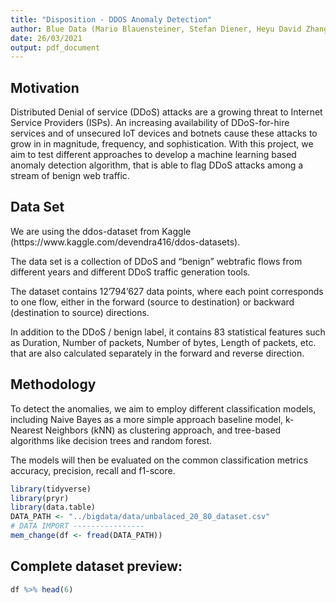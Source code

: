 ```yaml
---
title: "Disposition - DDOS Anomaly Detection"
author: Blue Data (Mario Blauensteiner, Stefan Diener, Heyu David Zhang)
date: 26/03/2021
output: pdf_document
---
```

## Motivation
Distributed Denial of service (DDoS) attacks are a growing threat to Internet Service Providers (ISPs). An increasing availability of DDoS-for-hire services and of unsecured IoT devices and botnets cause these attacks to grow in in magnitude, frequency, and sophistication.
With this project, we aim to test different approaches to develop a machine learning based anomaly detection algorithm, that is able to flag DDoS attacks among a stream of benign web traffic.

## Data Set
We are using the ddos-dataset from Kaggle (https://www.kaggle.com/devendra416/ddos-datasets).

The data set is a collection of DDoS and "benign" webtrafic flows from different years and different DDoS traffic generation tools.

The dataset contains 12'794'627 data points, where each point corresponds to one flow, either in the forward (source to destination) or backward (destination to source) directions.

In addition to the DDoS / benign label, it contains 83 statistical features such as Duration, Number of packets, Number of bytes, Length of packets, etc. that are also calculated separately in the forward and reverse direction.


## Methodology
To detect the anomalies, we aim to employ different classification models, including Naive Bayes as a more simple approach baseline model, k-Nearest Neighbors (kNN) as clustering approach, and tree-based algorithms like decision trees and random forest.

The models will then be evaluated on the common classification metrics accuracy, precision, recall and f1-score.

```r
library(tidyverse)
library(pryr)
library(data.table)
DATA_PATH <- "../bigdata/data/unbalaced_20_80_dataset.csv"
# DATA IMPORT ----------------
mem_change(df <- fread(DATA_PATH))
```


## Complete dataset preview:
```r
df %>% head(6)
```

